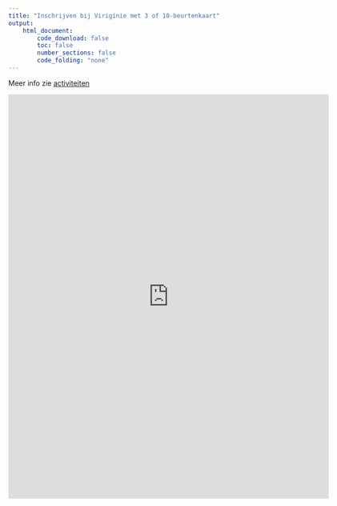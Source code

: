 ```yaml
---
title: "Inschrijven bij Viriginie met 3 of 10-beurtenkaart"
output:
    html_document:
        code_download: false
        toc: false
        number_sections: false
        code_folding: "none"
---
```


Meer info zie [activiteiten](./activiteiten.html)

<iframe src="https://docs.google.com/forms/d/e/1FAIpQLSd1kGu1Z5l62NMUXpfeNB9u8iNMDMLAsuOtLovjH6N_S1RwcA/viewform?embedded=true" width="640" height="808" frameborder="0" marginwidth="0" marginheight="0">Laden…</iframe>

